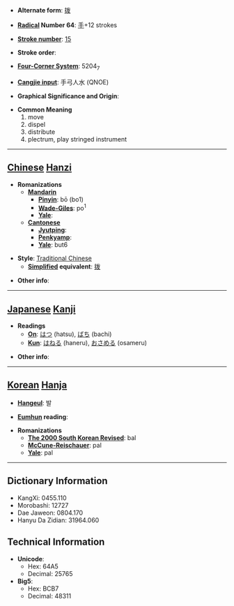 * '''Alternate form''': [[拨]]

* '''[[Wiktionary:Chinese radical index| Radical]] Number 64''': [[Wiktionary:Chinese radical index 手|手]]+12 strokes

* '''[[Wiktionary:Chinese total strokes index|Stroke number]]''': [[Wiktionary:Chinese total strokes index 15|15]]

* '''Stroke order''': 

* '''[[Wiktionary:Chinese four corner index|Four-Corner System]]''': 5204<sub>7</sub>

* '''[[Wiktionary:Chinese Cangjie index|Cangjie input]]''': 手弓人水 (QNOE)

* '''Graphical Significance and Origin''': 

* '''Common Meaning'''
*#move
*# dispel
*# distribute
*# plectrum, play stringed instrument


----

== [[Chinese]] [[Hanzi]] ==

* '''Romanizations'''
** '''[[Mandarin]]'''
*** '''[[Pinyin]]''': bō (bo1)
*** '''[[Wade-Giles]]''': po<sup>1</sup>
*** '''[[Yale]]''': 
** '''[[Cantonese]]'''
*** '''[[Jyutping]]''':
*** '''[[Penkyamp]]''': 
*** '''[[Yale]]''': but6

* '''Style''': [[Traditional Chinese]] 
** '''[[Simplified Chinese|Simplified]] equivalent''': [[拨]]

* '''Other info''': 

----

== [[Japanese]] [[Kanji]] ==

* '''Readings'''
** '''[[On]]''': [[はつ]] (hatsu), [[ばち]] (bachi)
** '''[[Kun]]''': [[はねる]] (haneru), [[おさめる]] (osameru)

* '''Other info''':  

----

== [[Korean]] [[Hanja]] ==

* '''[[Hangeul]]''': 발

* '''[[Eumhun]] reading''': 

* '''Romanizations'''
** '''[[The 2000 South Korean Revised Romanization|The 2000 South Korean Revised]]''': bal
** '''[[McCune-Reischauer]]''': pal
** '''[[Yale]]''': pal

----

== Dictionary Information ==

* KangXi: 0455.110
* Morobashi: 12727
* Dae Jaweon: 0804.170
* Hanyu Da Zidian: 31964.060

== Technical Information ==

* '''Unicode''':
** Hex: 64A5
** Decimal: 25765
* '''Big5''':
** Hex: BCB7
** Decimal: 48311